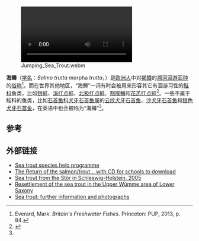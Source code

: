 {{NoteTA|G1=LS}}
{{Speciesbox
| image = Wst meerforelle stoer 001.jpg
| image_alt = 
| image_caption = ''Salmo trutta'' forma ''trutta''
| status = LC
| status_system = IUCN3.1
| status_ref = <ref>{{cite iucn |author=Freyhof, J. |date=2011 |title=''Salmo trutta'' |volume=2011 |page=e.T19861A9050312 |doi=10.2305/IUCN.UK.2008.RLTS.T19861A9050312.en |access-date=12 November 2021}}</ref>
| genus = Salmo
| species = trutta
|infraspecies_rank1        = trutta
|infraspecies_rank1_name   = [[Polymorphism_(biology)|morpha]]
|infraspecies_rank1_abbrev = morpha
| authority = 
| synonyms = 
| synonyms_ref = 
}}
[[File:Jumping_Sea_Trout.webm|thumb]]

'''海鳟'''（[[学名|学名]]：''Salmo trutta'' morpha ''trutta''，{{lang-en|sea trout|link=yes}}）是[[欧洲人|欧洲人]]中对[[褐鳟|褐鳟]]的[[溯河洄游|溯河洄游]][[亚种|亚种]]的[[俗称|俗称]]<ref>Everard, Mark. ''Britain's Freshwater Fishes''. Princeton: PUP, 2013, p. 84.</ref>。而在世界其他地区，“海鳟”一词有时会被用来形容其它有洄游习性的[[鲑科|鲑科]]鱼类，比如[[银鲑|银鲑]]、[[溪红点鲑|溪红点鲑]]、[[北极红点鲑|北极红点鲑]]、[[割喉鳟|割喉鳟]]和[[花羔红点鲑|花羔红点鲑]]<ref name=fishbase>{{cite web |title=List of Common Names with sea trout |url=http://www.fishbase.org/ComNames/CommonNameSearchList.php?CommonName=sea+trout&crit1_operator=CONTAINS |publisher=FishBase |access-date=October 3, 2016 |archive-date=2020-11-25 |archive-url=https://web.archive.org/web/20201125003710/http://www.fishbase.org/ComNames/CommonNameSearchList.php?CommonName=sea+trout&crit1_operator=CONTAINS |dead-url=no }}</ref>。一些不属于鲑科的鱼类，比如[[石首鱼科|石首鱼科]][[犬牙石首鱼属|犬牙石首鱼属]]的[[云纹犬牙石首鱼|云纹犬牙石首鱼]]、[[沙犬牙石首鱼|沙犬牙石首鱼]]和[[银色犬牙石首鱼|银色犬牙石首鱼]]，在英语中也会被称为“海鳟”<ref name=fishbase/>。

==参考==
{{Reflist}}

==外部链接==
*[http://www.nav1936.de Sea trout species help programme] {{Wayback|url=http://www.nav1936.de/ |date=20200830152625 }} {{in lang|de}}
*[http://www.lachsverein.de/ The Return of the salmon/trout... with CD for schools to download] {{Wayback|url=http://www.lachsverein.de/ |date=20220207000045 }} {{in lang|de}}
*[http://commons.wikimedia.org/wiki/Image:Wst_meerforelle_stoer_001.jpg Sea trout from the Stör in Schleswig-Holstein, 2005] {{Wayback|url=http://commons.wikimedia.org/wiki/Image:Wst_meerforelle_stoer_001.jpg |date=20060913000000 }}  {{in lang|de}}
*[http://www.wuemme-meerforelle.de Resettlement of the sea trout in the Upper Wümme area of Lower Saxony] {{Wayback|url=http://www.wuemme-meerforelle.de/ |date=20220205094534 }} {{in lang|de}}
*[http://www.pivi.de/meerforelle Sea trout: further information and photographs] {{Wayback|url=http://www.pivi.de/meerforelle |date=20200810210035 }} {{in lang|de}}
